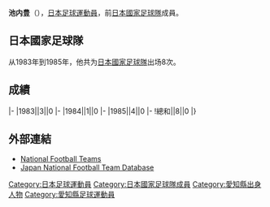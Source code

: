{{Infobox football biography
|name=池内豊
|image=
|fullname=池内豊
|birth_date={{Birth date and age|1961|8|25}}
|cityofbirth=[[愛知縣|愛知縣]]
|countryofbirth=[[日本|日本]]
|height=
|position=[[後衛_(足球)|後衛]]
|currentclub=
|years=1980<br/>1981-1993
|clubs=[[豊田自動織機|豊田自動織機]]<br/>[[湘南比馬|藤田工業]]
|caps(goals)=
|nationalyears=1983-1985
|nationalteam=[[日本國家足球隊|日本]]
|nationalcaps(goals)=8 (0)
}}
'''池内豊'''（{{Bd|1961年|8月25日||}}），[[日本|日本]][[足球|足球]][[運動員|運動員]]，前[[日本國家足球隊|日本國家足球隊]]成員。

==日本國家足球隊==
从1983年到1985年，他共为[[日本國家足球隊|日本國家足球隊]]出场8次。

==成績==
{{Football player national team statistics|JPN}}
|-
|1983||3||0
|-
|1984||1||0
|-
|1985||4||0
|-
!總和||8||0
|}

==外部連結==
{{Reflist}}
*[http://www.national-football-teams.com/v2/player.php?id=36435 National Football Teams] {{Wayback|url=http://www.national-football-teams.com/v2/player.php?id=36435 |date=20121020224330 }}
*[https://web.archive.org/web/20130922155405/http://www.japannationalfootballteam.com/en/players/ikeuchi_yutaka.html Japan National Football Team Database]

{{Japan-sport-bio-stub}}
{{Soccer-player-stub}}

[[Category:日本足球運動員|Category:日本足球運動員]]
[[Category:日本國家足球隊成員|Category:日本國家足球隊成員]]
[[Category:愛知縣出身人物|Category:愛知縣出身人物]]
[[Category:愛知縣足球運動員|Category:愛知縣足球運動員]]